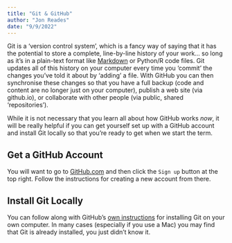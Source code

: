 ```yaml
---
title: "Git & GitHub"
author: "Jon Reades"
date: "9/9/2022"
---
```


Git is a 'version control system', which is a fancy way of saying that it has the potential to store a complete, line-by-line history of your work... so long as it's in a plain-text format like [Markdown](./markdown.qmd) or Python/R code files. Git updates all of this history on your computer every time you 'commit' the changes you've told it about by 'adding' a file. With GitHub you can then synchronise these changes so that you have a full backup (code and content are no longer just on your computer), publish a web site (via github.io), or collaborate with other people (via public, shared 'repositories'). 

While it is not necessary that you learn all about how GitHub works *now*, it will be really helpful if you can get yourself set up with a GitHub account and install Git locally so that you're ready to get when we start the term.

## Get a GitHub Account

You will want to go to [GitHub.com](https://github.com/) and then click the `Sign up` button at the top right. Follow the instructions for creating a new account from there.

## Install Git Locally

You can follow along with GitHub's [own instructions](https://github.com/git-guides/install-git) for installing Git on your own computer. In many cases (especially if you use a Mac) you may find that Git is already installed, you just didn't know it.
